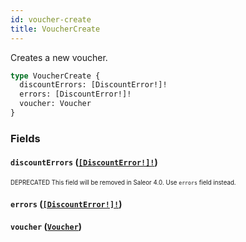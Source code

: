 ```yaml
---
id: voucher-create
title: VoucherCreate
---
```


Creates a new voucher.

```graphql
type VoucherCreate {
  discountErrors: [DiscountError!]!
  errors: [DiscountError!]!
  voucher: Voucher
}
```

### Fields

#### `discountErrors` ([`[DiscountError!]!`](/developer/api-reference/objects/discount-error.mdx))

<sub><sup><span className="deprecatedTag">DEPRECATED</span> This field will be removed in Saleor 4.0. Use `errors` field instead.</sup></sub>

#### `errors` ([`[DiscountError!]!`](/developer/api-reference/objects/discount-error.mdx))

#### `voucher` ([`Voucher`](/developer/api-reference/objects/voucher.mdx))
